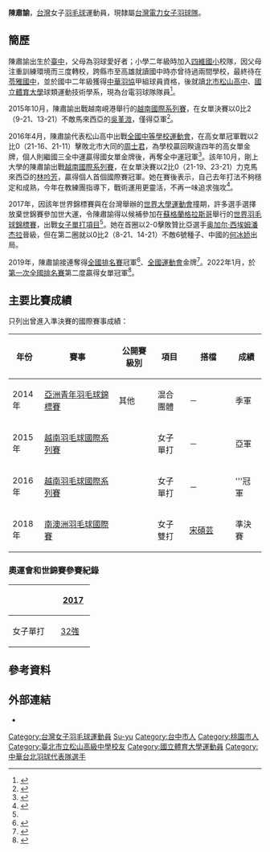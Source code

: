 {{noteTA|G1=Badminton}}
{{Infobox 羽球選手
| playername              = 陳肅諭
| romaji                  = Chen Su-yu
| image                   = 
| size                    = 
| caption                 = 
| birth_name              = 
| date_of_birth           = {{birth_date_and_age|1997|12|19}}
| place_of_birth          = {{ROC}}[[台中市|台中市]]
| residence               =
| height                  = 
| weight                  = 
| handedness              = 
| country                 = {{TPE}}
| years_intldebut         =
| years_started           = 
| coach                   = 
| event                   = 女子單打、女子雙打、混合雙打
| highest_ranking         = 第43位（女單）
| date_of_highest_ranking = 2018年2月8日<ref name="ranking">{{cite web |url=https://bwfbadminton.com/player/71673/chen-su-yu |title=CHEN Su Yu - Profile |publisher=BWF |accessdate=2022-03-13 |language=en}}</ref>
| date_of_current_ranking = 2022年3月15日<ref name="ranking"/>
| current_ranking         = 第150位（女單）<br/>第586位（女雙-[[陳俐|陳俐]]）
| played                  = 60勝–68負（女單）<br/>4勝–32負（女雙）<br/>7勝–8負（混雙）
| titles                  = 
| bwf_profile             = EC15B5A8-E9C6-4622-926A-E116262D9504
| bwf_id                  = 71673
| updated                 = 2022年3月16日
}}
{{MedalTableTop|width=286px}}
{{MedalSport | 女子[[羽毛球|羽毛球]]}}
{{MedalCountry | {{TPE}}}}
{{MedalCompetition | [[亞洲青年羽毛球錦標賽|亞洲青年錦標賽]]}}
{{MedalBronze| [[2014年亞洲青年羽毛球錦標賽|2014年 臺北]] | 混合團體 }}
{{MedalCountry | {{flagicon|ROC}} [[桃園市|桃園市]]}}
{{MedalCompetition | [[中華民國全國運動會羽球比賽|中華民國全國運動會]]}}
{{MedalSilver| [[中華民國106年全國運動會|2017年 宜蘭]] | [[中華民國106年全國運動會羽球比賽|女子團體]] }}
{{MedalGold  | [[中華民國108年全國運動會|2019年 桃園]] | [[中華民國108年全國運動會羽球比賽|女子團體]] }}
{{MedalGold  | [[中華民國108年全國運動會|2019年 桃園]] | [[中華民國108年全國運動會羽球比賽|女子單打]] }}
{{MedalSilver| [[中華民國110年全國運動會|2021年 新北]] | [[中華民國110年全國運動會羽球比賽|女子團體]] }}
{{MedalBottom}}
'''陳肅諭'''{{BD|1997年|12月19日|catIdx=C陳}}，[[台灣|台灣]]女子[[羽毛球|羽毛球]]運動員，現隸屬[[台灣電力女子羽球隊|台灣電力女子羽球隊]]。

== 簡歷 ==
陳肅諭出生於[[臺中|臺中]]，父母為羽球愛好者；小學二年級時加入[[臺中市北屯區四維國民小學|四維國小]]校隊，因父母注重訓練環境而三度轉校，跨縣市至高雄就讀國中時亦曾待過兩間學校，最終待在[[高雄市立苓雅國民中學|苓雅國中]]，並於國中二年級獲得[[中華民國羽球協會|中華羽協]]甲組球員資格，後就讀[[臺北市立松山高級中學|北市松山高中]]、[[國立體育大學|國立體育大學]]球類運動技術學系，現為台電羽球隊隊員<ref name="信仰體育">{{cite web |url=https://www.facebook.com/bffathletics.com.tw/posts/153934670397982 |title=首度進軍亞運 陳肅諭的「羽」日漸進、「球」勝若渴 |publisher=信仰體育 |website=facebook.com |date=2022-02-21 |accessdate=2022-03-16 |language=zh |deadurl=no |archivedate=2022-03-16 |archiveurl=http://archive.today/2022.03.16-042201/https://www.facebook.com/bffathletics.com.tw/posts/153934670397982}}</ref>。

2015年10月，陳肅諭出戰越南峴港舉行的[[2015年越南羽毛球國際系列賽|越南國際系列賽]]，在女單決賽以0比2（9-21、13-21）不敵馬來西亞的[[吳堇溦|吳堇溦]]，僅得亞軍<ref>{{cite news|title=羽球》台灣小將陳肅諭越南峴港國際系列賽女單屈居亞席|url=http://www.ltsports.com.tw/other/complex/113476-2015-10-05-08-58-28|publisher=[[麗台運動報|麗台運動報]]|date=2015-10-05|accessdate=2016-11-26|archive-date=2015-10-08|archive-url=https://web.archive.org/web/20151008054016/http://www.ltsports.com.tw/other/complex/113476-2015-10-05-08-58-28|dead-url=no|language=zh}}</ref>。

2016年4月，陳肅諭代表松山高中出戰[[全國中等學校運動會|全國中等學校運動會]]，在高女單冠軍戰以2比0（21-16、21-11）擊敗北市大同的[[周士君|周士君]]，為學校贏回睽違四年的高女單金牌，個人則繼國三全中運贏得國女單金牌後，再奪全中運冠軍<ref>{{cite news|title=全中運》能仁李佳豪 松高陳肅諭 羽球高中單打稱王封后|url=http://www.ltsports.com.tw/other/complex/117164-2016-04-27-15-58-31|publisher=麗台運動報|date=2016-04-27|accessdate=2022-03-16|language=zh|deadurl=no|archivedate=2022-03-16|archiveurl=https://web.archive.org/web/20220316040532/https://www.ltsports.com.tw/other/complex/117164-2016-04-27-15-58-31}}</ref>。該年10月，剛上大學的陳肅諭出戰[[2016年越南羽毛球國際系列賽|越南國際系列賽]]，在女單決賽以2比0（21-19、23-21）力克馬來西亞的[[林吟芳|林吟芳]]，贏得個人首個國際賽冠軍。她在賽後表示，自己去年打法不夠穩定和成熟，今年在教練團指導下，戰術運用更靈活，不再一味追求強攻<ref>{{cite news|title=羽球》台灣小將陳肅諭國際賽首冠入袋　越南北寧國際系列賽女單封后|url=http://www.ltsports.com.tw/other/complex/119535-2016-10-02-10-00-43|publisher=麗台運動報|date=2016-10-02|accessdate=2022-03-16|language=zh|deadurl=no|archivedate=2022-03-16|archiveurl=https://web.archive.org/web/20220316040621/https://www.ltsports.com.tw/other/complex/119535-2016-10-02-10-00-43}}</ref>。

2017年，因該年世界錦標賽與在台灣舉辦的[[2017年夏季世界大學運動會|世界大學運動會]]撞期，許多選手選擇放棄世錦賽參加世大運，令陳肅諭得以候補參加在[[蘇格蘭|蘇格蘭]][[格拉斯哥|格拉斯哥]]舉行的[[2017年世界羽毛球錦標賽|世界羽毛球錦標賽]]，出戰[[2017年世界羽毛球錦標賽女子單打項目|女子單打項目]]<ref name="信仰體育"/>。她在首圈以2-0擊敗贊比亞選手[[奥加尔·西埃姆潘杰拉|奥加尔·西埃姆潘杰拉]]晉級，但在第二圈就以0比2（8-21、14-21）不敵6號種子、中國的[[何冰娇|何冰娇]]出局。

2019年，陳肅諭接連奪得[[中華民國108年度第1次全國羽球排名賽|全國排名賽]]冠軍<ref>{{cite news|title=羽球》十年磨一冠 亞柏楊智傑排名賽封王|url=https://sports.ltn.com.tw/news/breakingnews/2677682|publisher=[[自由時報|自由時報]]|date=2019-01-20|accessdate=2022-03-16|language=zh|deadurl=no|archivedate=2019-02-07|archiveurl=https://web.archive.org/web/20190207124137/https://sports.ltn.com.tw/news/breakingnews/2677682}}</ref>、[[中華民國108年全國運動會羽球比賽|全國運動會]]金牌<ref>{{cite news|title=全運會》訂婚喜氣加持 林祐賢奪羽球男單金牌|url=https://sports.ltn.com.tw/news/breakingnews/2956675|publisher=自由時報|date=2019-10-24|accessdate=2022-03-16|language=zh|deadurl=no|archivedate=2021-11-11|archiveurl=https://web.archive.org/web/20211111161657/https://sports.ltn.com.tw/news/breakingnews/2956675}}</ref>。2022年1月，於[[中華民國111年第1次全國羽球排名賽|第一次全國排名賽]]第二度贏得女單冠軍<ref>{{cite news|title=羽球排名賽／專心練雙打 陳肅諭單打「沒執念」奪冠|url=https://udn.com/news/story/7005/6044804|publisher=[[聯合報|聯合報]]|date=2022-01-19|accessdate=2022-03-16|language=zh|deadurl=no|archivedate=2022-03-09|archiveurl=https://web.archive.org/web/20220309052032/https://udn.com/news/story/7005/6044804}}</ref>。

==主要比賽成績==
只列出曾進入準決賽的國際賽事成績：
{| class=wikitable style="text-align:center; font-size:small;" 
!width="50"|年份
!width="180"|賽事
!width="80"|公開賽級別
!width="60"|項目
!width="100"|搭檔
!width="50"|成績
|-
!rowspan="1"|2014年
|[[2014年亞洲青年羽毛球錦標賽|亞洲青年羽毛球錦標賽]]
|其他
|混合團體
|－
|bgcolor="#b8860b"|季軍
|-
!rowspan="1"|2015年
|[[2015年越南羽毛球國際系列賽|越南羽毛球國際系列賽]]
|{{BWFIS}}
|女子單打
|－
|bgcolor="silver"|亞軍
|-
!rowspan="1"|2016年
|[[2016年越南羽毛球國際系列賽|越南羽毛球國際系列賽]]
|{{BWFIS}}
|女子單打
|－
|bgcolor="gold"|'''冠軍
|-
!rowspan="1"|2018年
|[[2018年南澳洲羽毛球國際賽|南澳洲羽毛球國際賽]]
|{{BWFIC}}
|女子雙打
|[[宋碩芸|宋碩芸]]
|bgcolor="#b8860b"|準決賽
|}
{{BWF賽事級別索引}}

===奧運會和世錦賽參賽紀錄===
{| class=wikitable style="text-align:center; font-size:small;" 
!
!width="50"|[[2017年世界羽毛球錦標賽|2017]]
|-
!width="80"|女子單打
|[[2017年世界羽毛球錦標賽女子單打項目|32強]]
|}

==參考資料==
{{Reflist}}

==外部連結==
*{{BWF}}

{{portal bar|臺灣|羽毛球|人物}}

{{DEFAULTSORT:Chen Su-yu}}
[[Category:台灣女子羽毛球運動員|Category:台灣女子羽毛球運動員]]
[[Category:陳姓|Su-yu]]
[[Category:台中市人|Category:台中市人]]
[[Category:桃園市人|Category:桃園市人]]
[[Category:臺北市立松山高級中學校友|Category:臺北市立松山高級中學校友]]
[[Category:國立體育大學運動員|Category:國立體育大學運動員]]
[[Category:中華台北羽球代表隊選手|Category:中華台北羽球代表隊選手]]